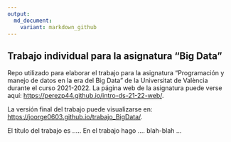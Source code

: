 ---
output: 
  md_document:
    variant: markdown_github
---

## Trabajo individual para la asignatura "Big Data"

<!-- El párrafo de abajo has de dejarlo tal cual. NO HAS DE CAMBIAR NADA!!-->


Repo utilizado para elaborar el trabajo para la asignatura "Programación y manejo de datos en la era del Big Data" de la Universitat de València durante el curso 2021-2022. La página web de la asignatura puede verse aquí: <https://perezp44.github.io/intro-ds-21-22-web/>.


<!-- En la linea de abajo TIENES QUE SUSTITUIR "perezp44" por tu usuario de Github-->
La versión final del trabajo puede visualizarse en: <https://joorge0603.github.io/trabajo_BigData/>. 


<!-- Abajo podéis escribir lo que queráis, igual un resumen del trabajo, o ..., o ... pero al menos, creo que tienes que poner el título del trabajo y posiblemente tu nombre. Algo que explique porque está el repo en Github-->

El título del trabajo es .....  En el trabajo hago  .... blah-blah ...


<!-- Finalmente, ACÚERDATE de que cuando hayas hecho los cambios y hayas dejado este archivo como te guste más, TIENES que knittearlo para que los cambios se actualicen en el fichero Readme.md, que es el que finalmente se visualizará en Github. El fichero Readme.md no has de editarlo a mano, sale de knittear Readme.Rmd-->

